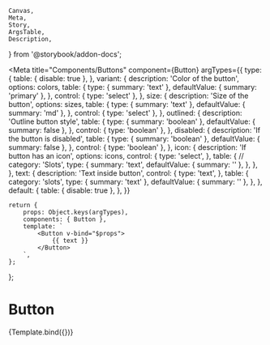     Canvas,
    Meta,
    Story,
    ArgsTable,
    Description,
} from '@storybook/addon-docs';



<Meta
    title="Components/Buttons"
    component={Button}
    argTypes={{
        type: {
            table: { disable: true },
        },
        variant: {
            description: 'Color of the button',
            options: colors,
            table: {
                type: { summary: 'text' },
                defaultValue: { summary: 'primary' },
            },
            control: { type: 'select' },
        },
        size: {
            description: 'Size of the button',
            options: sizes,
            table: {
                type: { summary: 'text' },
                defaultValue: { summary: 'md' },
            },
            control: { type: 'select' },
        },
        outlined: {
            description: 'Outline button style',
            table: {
                type: { summary: 'boolean' },
                defaultValue: { summary: false },
            },
            control: { type: 'boolean' },
        },
        disabled: {
            description: 'If the button is disabled',
            table: {
                type: { summary: 'boolean' },
                defaultValue: { summary: false },
            },
            control: { type: 'boolean' },
        },
        icon: {
            description: 'If button has an icon',
            options: icons,
            control: {
                type: 'select',
            },
            table: {
                // category: 'Slots',
                type: {
                    summary: 'text',
                    defaultValue: { summary: '' },
                },
            },
        },
        text: {
            description: 'Text inside button',
            control: {
                type: 'text',
            },
            table: {
                category: 'slots',
                type: { summary: 'text' },
                defaultValue: { summary: '' },
            },
        },
        default: {
            table: { disable: true },
        },
    }}
></Meta>

    return {
        props: Object.keys(argTypes),
        components: { Button },
        template: `
            <Button v-bind="$props">
                {{ text }}
            </Button>
        `,
    };
};

# Button

<Canvas>
    <Story
        name="Overview"
        args={{
            variant: 'primary',
            text: 'Button text',
            size: 'md',
            isRounded: true,
            isFullWidth: false,
            outlined: false,
            disabled: false,
        }}
    >
        {Template.bind({})}
    </Story>
</Canvas>

<ArgsTable story="Overview" />
